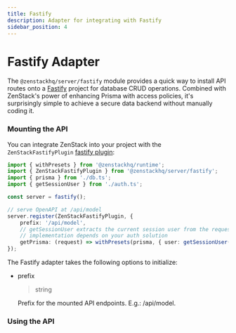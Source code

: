 ```yaml
---
title: Fastify
description: Adapter for integrating with Fastify
sidebar_position: 4
---
```



# Fastify Adapter

The `@zenstackhq/server/fastify` module provides a quick way to install API routes onto a [Fastify](https://www.fastify.io/) project for database CRUD operations. Combined with ZenStack's power of enhancing Prisma with access policies, it's surprisingly simple to achieve a secure data backend without manually coding it.

### Mounting the API

You can integrate ZenStack into your project with the `ZenStackFastifyPlugin` [fastify plugin](https://www.fastify.io/docs/latest/Reference/Plugins/):

```ts
import { withPresets } from '@zenstackhq/runtime';
import { ZenStackFastifyPlugin } from '@zenstackhq/server/fastify';
import { prisma } from './db.ts';
import { getSessionUser } from './auth.ts';

const server = fastify();

// serve OpenAPI at /api/model
server.register(ZenStackFastifyPlugin, {
    prefix: '/api/model',
    // getSessionUser extracts the current session user from the request, its
    // implementation depends on your auth solution
    getPrisma: (request) => withPresets(prisma, { user: getSessionUser(request) }),
});
```

The Fastify adapter takes the following options to initialize:

- prefix

    <blockquote>string</blockquote>

    Prefix for the mounted API endpoints. E.g.: /api/model.

<AdapterOptions getPrisma='(request: FastifyRequest, reply: FastifyReply) => unknown | Promise<unknown>' />

### Using the API

<UsingAPI />

<ErrorHandling />
